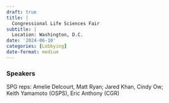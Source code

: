 ```yaml
---
draft: true 
title: |
  Congressional Life Sciences Fair
subtitle: |
  Location: Washington, D.C.
date: '2024-06-10'
categories: [Lobbying]
date-format: medium 
---
```



### Speakers  
SPG reps: Amelie Delcourt, Matt Ryan; Jared Khan, Cindy Ow;  
Keith Yamamoto (OSPS), Eric Anthony (CGR)



